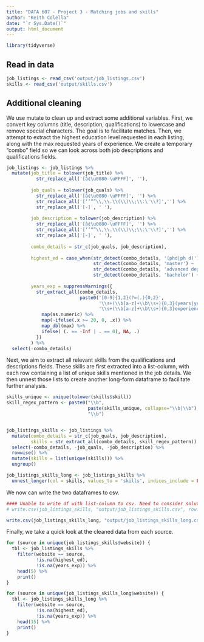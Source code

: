 ```yaml
---
title: "DATA 607 - Project 3 - Matching jobs and skills"
author: "Keith Colella"
date: "`r Sys.Date()`"
output: html_document
---
```


```r
library(tidyverse)
```

## Read in data

```r
job_listings <- read_csv('output/job_listings.csv')
skills <- read_csv('output/skills.csv')
```

## Additional cleaning

We use mutate to clean up and extract some additional variables. First, we convert key columns (title, description, qualifications) to lowercase and remove special characters. The goal is to facilitate matches. Then, we attempt to extract the highest education level requested in each listing, along with the max requested years of experience. We create a temporary "combo" field so we can look across both job descriptions and qualifications fields.

```r
job_listings <- job_listings %>%
  mutate(job_title = tolower(job_title) %>%
           str_replace_all('[â¢\u0080-\uFFFF]', ''),
         
         job_quals = tolower(job_quals) %>%
           str_replace_all('[â¢\u0080-\uFFFF]', '') %>%
           str_replace_all('[‘’“”\\,\\.\\(\\)\\;\\:\'\\?]','') %>%
           str_replace_all('[-]', ' '),
         
         job_description = tolower(job_description) %>%
           str_replace_all('[â¢\u0080-\uFFFF]', '') %>%
           str_replace_all('[‘’“”\\,\\.\\(\\)\\;\\:\'\\?]','') %>%
           str_replace_all('[-]', ' '),
         
         combo_details = str_c(job_quals, job_description),
         
         highest_ed = case_when(str_detect(combo_details, '(phd|ph d)') ~ 'phd',
                                str_detect(combo_details, 'master') ~ 'master',
                                str_detect(combo_details, 'advanced degree') ~ 'master',
                                str_detect(combo_details, 'bachelor') ~ 'bachelor'),
         
         years_exp = suppressWarnings({
           str_extract_all(combo_details, 
                           paste0('[0-9]{1,2}(?=(.){0,2}',
                                  '\\s+(\\b[a-z]+\\b\\s+){0,3}(years|year)',
                                  '\\s+(\\b[a-z]+\\b\\s+){0,3}experience)')) %>%
             map(as.numeric) %>%
             map(~ifelse(.x >= 20, 0, .x)) %>%
             map_dbl(max) %>%
             ifelse( (. == -Inf | . == 0), NA, .)
           })
         ) %>%
  select(-combo_details)
```

Next, we aim to extract all relevant skills from the qualifications and descriptions fields. These skills are first extracted into a list-column, with each row containing a list of unique skills mentioned in the job details. We then unnest those lists to create another long-form dataframe to facilitate further analysis.

```r
skills_unique <- unique(tolower(skills$skill))
skill_regex_pattern <- paste0("\\b", 
                              paste(skills_unique, collapse="\\b|\\b"),
                              "\\b")


job_listings_skills <- job_listings %>%
  mutate(combo_details = str_c(job_quals, job_description),
         skills = str_extract_all(combo_details, skill_regex_pattern)) %>%
  select(-combo_details, -job_quals, -job_description) %>%
  rowwise() %>%
  mutate(skills = list(unique(skills))) %>%
  ungroup()

job_listings_skills_long <- job_listings_skills %>%
  unnest_longer(col = skills, values_to = 'skills', indices_include = FALSE)
```

We now can write the two dataframes to csv.

```r
#### Unable to write df with list-column to csv. Need to consider solutions.
# write.csv(job_listings_skills, "output/job_listings_skills.csv", row.names = FALSE)

write.csv(job_listings_skills_long, "output/job_listings_skills_long.csv", row.names = FALSE)
```


Finally, we take a quick look at the cleaned data from each source.

```r
for (source in unique(job_listings_skills$website)) {
  tbl <- job_listings_skills %>%
    filter(website == source,
           !is.na(highest_ed),
           !is.na(years_exp)) %>%
    head(5) %>%
    print()
}

for (source in unique(job_listings_skills_long$website)) {
  tbl <- job_listings_skills_long %>%
    filter(website == source,
           !is.na(highest_ed),
           !is.na(years_exp)) %>%
    head(15) %>%
    print()
}
```

